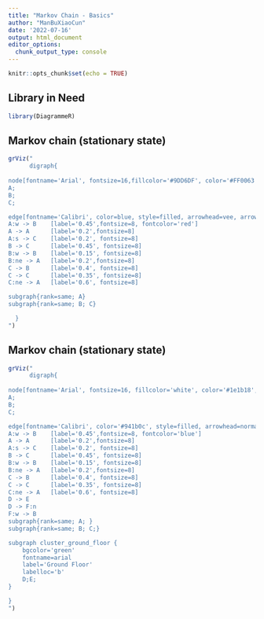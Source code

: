 ```yaml
---
title: "Markov Chain - Basics"
author: "ManBuXiaoCun"
date: '2022-07-16'
output: html_document
editor_options: 
  chunk_output_type: console
---
```


```r
knitr::opts_chunk$set(echo = TRUE)
```

## Library in Need
```r
library(DiagrammeR)
```

## Markov chain (stationary state)
```r
grViz("
      digraph{
      
node[fontname='Arial', fontsize=16,fillcolor='#9DD6DF', color='#FF0063', style=filled, shape=oval]
A;
B;
C;

edge[fontname='Calibri', color=blue, style=filled, arrowhead=vee, arrowsize=0.4]
A:w -> B    [label='0.45',fontsize=8, fontcolor='red']
A -> A      [label='0.2',fontsize=8]
A:s -> C    [label='0.2', fontsize=8]
B -> C      [label='0.45', fontsize=8]
B:w -> B    [label='0.15', fontsize=8]
B:ne -> A   [label='0.2',fontsize=8]
C -> B      [label='0.4', fontsize=8]
C -> C      [label='0.35', fontsize=8]
C:ne -> A   [label='0.6', fontsize=8]

subgraph{rank=same; A}
subgraph{rank=same; B; C}

  }
")
```

## Markov chain (stationary state)
```r
grViz("
      digraph{
      
node[fontname='Arial', fontsize=16, fillcolor='white', color='#1e1b18', style=filled, shape=oval]
A;
B;
C;

edge[fontname='Calibri', color='#941b0c', style=filled, arrowhead=normal, arrowsize=0.4]
A:w -> B    [label='0.45',fontsize=8, fontcolor='blue']
A -> A      [label='0.2',fontsize=8]
A:s -> C    [label='0.2', fontsize=8]
B -> C      [label='0.45', fontsize=8]
B:w -> B    [label='0.15', fontsize=8]
B:ne -> A   [label='0.2',fontsize=8]
C -> B      [label='0.4', fontsize=8]
C -> C      [label='0.35', fontsize=8]
C:ne -> A   [label='0.6', fontsize=8]
D -> E
D -> F:n
F:w -> B
subgraph{rank=same; A; }
subgraph{rank=same; B; C;}

subgraph cluster_ground_floor {
    bgcolor='green'
    fontname=arial
    label='Ground Floor'
    labelloc='b'
    D;E;
}

}
")
```